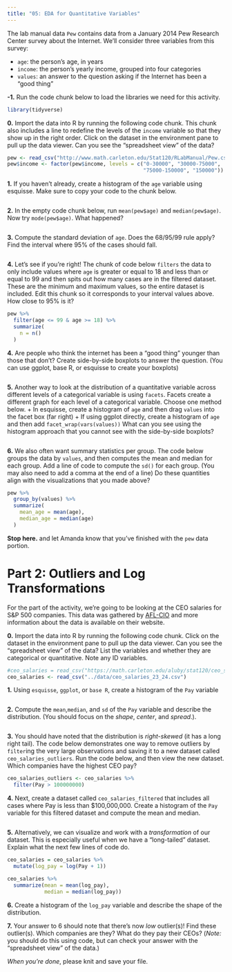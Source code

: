 ```yaml
---
title: "05: EDA for Quantitative Variables"
---
```


The lab manual data `Pew` contains data from a January 2014 Pew Research Center survey about the Internet. We'll consider three variables from this survey:

- `age`: the person's age, in years
- `income`: the person's yearly income, grouped into four categories
- `values`: an answer to the question asking if the Internet has been a "good thing"

**-1.** Run the code chunk below to load the libraries we need for this activity. 

```r
library(tidyverse)
```

**0.** Import the data into R by running the following code chunk. This chunk also includes a line to redefine the levels of the `income` variable so that they show up in the right order. Click on the dataset in the environment pane to pull up the data viewer. Can you see the "spreadsheet view" of the data?

```r
pew <- read_csv("http://www.math.carleton.edu/Stat120/RLabManual/Pew.csv")
pew$income <- factor(pew$income, levels = c("0-30000", "30000-75000",
                                            "75000-150000", "150000"))
```

**1.** If you haven't already, create a histogram of the `age` variable using esquisse. Make sure to copy your code to the chunk below.

```r

```

**2.** In the empty code chunk below, run `mean(pew$age)` and `median(pew$age)`. Now try `mode(pew$age)`. What happened?

```r

```

**3.** Compute the standard deviation of `age`. Does the 68/95/99 rule apply? Find the interval where 95% of the cases should fall. 

```r

```

**4.** Let's see if you're right! The chunk of code below `filters` the data to only include values where `age` is greater or equal to 18 and less than or equal to 99 and then spits out how many cases are in the filtered dataset. These are the minimum and maximum values, so the entire dataset is included. Edit this chunk so it corresponds to your interval values above. How close to 95% is it? 

```r
pew %>%
  filter(age <= 99 & age >= 18) %>%
  summarize(
    n = n()
  )
```

**4.** Are people who think the internet has been a "good thing" younger than those that don't? Create side-by-side boxplots to answer the question. (You can use ggplot, base R, or esquisse to create your boxplots)

```r

```


**5.** Another way to look at the distribution of a quantitative variable across different levels of a categorical variable is using `facets`. Facets create a different graph for each level of a categorical variable. Choose one method below.
  + In esquisse, create a histogram of `age` and then drag `values` into the facet box (far right)
  + If using ggplot directly, create a histogram of `age` and then add `facet_wrap(vars(values))`
What can you see using the histogram approach that you cannot see with the side-by-side boxplots? 

```r

```


**6.** We also often want summary statistics per group. The code below groups the data by `values`, and then computes the mean and median for each group. Add a line of code to compute the `sd()` for each group. (You may also need to add a comma at the end of a line) Do these quantities align with the visualizations that you made above? 

```r
pew %>%
  group_by(values) %>%
  summarize(
    mean_age = mean(age), 
    median_age = median(age)
  )
```


**Stop here.** and let Amanda know that you've finished with the `pew` data portion. 

# Part 2: Outliers and Log Transformations

For the part of the activity, we're going to be looking at the CEO salaries for S&P 500 companies. This data was gathered by [AFL-CIO](https://aflcio.org/paywatch/highest-paid-ceos) and more information about the data is available on their website. 

**0.** Import the data into R by running the following code chunk. Click on the dataset in the environment pane to pull up the data viewer. Can you see the "spreadsheet view" of the data? List the variables and whether they are categorical or quantitative. Note any ID variables.

```r
#ceo_salaries = read_csv("https://math.carleton.edu/aluby/stat120/ceo_salaries_23_24.csv")
ceo_salaries <- read_csv("../data/ceo_salaries_23_24.csv")
```

**1.** Using `esquisse`, `ggplot`, or `base R`, create a histogram of the `Pay` variable 

```r

```

**2.** Compute the `mean`,`median`, and `sd` of the `Pay` variable and describe the distribution. (You should focus on the *shape*, *center*, and *spread*.). 

```r

```

**3.** You should have noted that the distribution is *right-skewed* (it has a long right tail). The code below demonstrates one way to remove outliers by `filter`ing the very large observations and saving it to a new dataset called `ceo_salaries_outliers`. Run the code below, and then view the new dataset. Which companies have the highest CEO pay?

```r
ceo_salaries_outliers <- ceo_salaries %>%
  filter(Pay > 100000000) 
```

**4.** Next, create a dataset called `ceo_salaries_filtered` that includes all cases where Pay is less than $100,000,000. Create a histogram of the `Pay` variable for this filtered dataset and compute the mean and median. 

```r

```

**5.** Alternatively, we can visualize and work with a *transformation* of our dataset. This is especially useful when we have a "long-tailed" dataset. Explain what the next few lines of code do. 

```r
ceo_salaries = ceo_salaries %>%
  mutate(log_pay = log(Pay + 1))

ceo_salaries %>%
  summarize(mean = mean(log_pay),
            median = median(log_pay))
```

**6.** Create a histogram of the `log_pay` variable and describe the shape of the distribution. 

**7.** Your answer to 6 should note that there's now *low* outlier(s)! Find these outlier(s). Which companies are they? What do they pay their CEOs? (*Note:* you should do this using code, but can check your answer with the "spreadsheet view" of the data.)


*When you're done*, please knit and save your file. 
